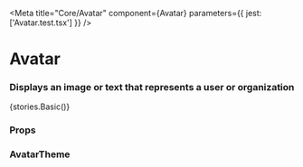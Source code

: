 
<Meta title="Core/Avatar" component={Avatar} parameters={{ jest: ['Avatar.test.tsx'] }} />

# Avatar

### Displays an image or text that represents a user or organization

<Preview withToolbar>
    <Story name="Basic">{stories.Basic()}</Story>
</Preview>

### Props

<Props of={Avatar} />

### AvatarTheme

<Props of={stories.ThemeInterface} />
